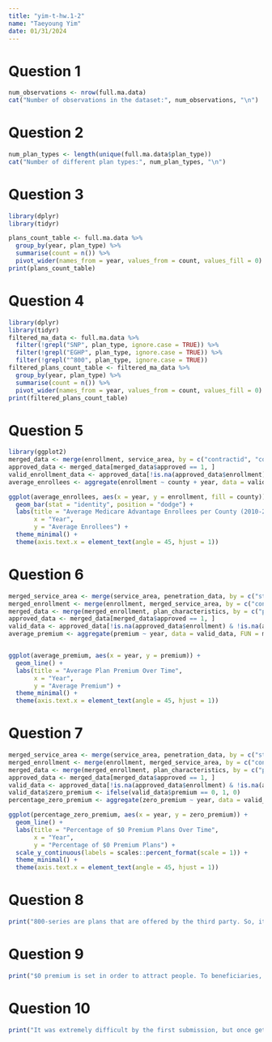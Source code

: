 ```yaml
---
title: "yim-t-hw.1-2"
name: "Taeyoung Yim"
date: 01/31/2024
---
```


# Question 1
```r
num_observations <- nrow(full.ma.data)
cat("Number of observations in the dataset:", num_observations, "\n")
```

# Question 2
```r
num_plan_types <- length(unique(full.ma.data$plan_type))
cat("Number of different plan types:", num_plan_types, "\n")
```

# Question 3
```r
library(dplyr)
library(tidyr)

plans_count_table <- full.ma.data %>%
  group_by(year, plan_type) %>%
  summarise(count = n()) %>%
  pivot_wider(names_from = year, values_from = count, values_fill = 0)
print(plans_count_table)
```

# Question 4
```r
library(dplyr)
library(tidyr)
filtered_ma_data <- full.ma.data %>%
  filter(!grepl("SNP", plan_type, ignore.case = TRUE)) %>%
  filter(!grepl("EGHP", plan_type, ignore.case = TRUE)) %>%
  filter(!grepl("^800", plan_type, ignore.case = TRUE))
filtered_plans_count_table <- filtered_ma_data %>%
  group_by(year, plan_type) %>%
  summarise(count = n()) %>%
  pivot_wider(names_from = year, values_from = count, values_fill = 0)
print(filtered_plans_count_table)
```

# Question 5
```r
library(ggplot2)
merged_data <- merge(enrollment, service_area, by = c("contractid", "county", "state"))
approved_data <- merged_data[merged_data$approved == 1, ]
valid_enrollment_data <- approved_data[!is.na(approved_data$enrollment), ]
average_enrollees <- aggregate(enrollment ~ county + year, data = valid_enrollment_data, FUN = mean)

ggplot(average_enrollees, aes(x = year, y = enrollment, fill = county)) +
  geom_bar(stat = "identity", position = "dodge") +
  labs(title = "Average Medicare Advantage Enrollees per County (2010-2015)",
       x = "Year",
       y = "Average Enrollees") +
  theme_minimal() +
  theme(axis.text.x = element_text(angle = 45, hjust = 1))  
```

# Question 6
```r
merged_service_area <- merge(service_area, penetration_data, by = c("state", "county"))
merged_enrollment <- merge(enrollment, merged_service_area, by = c("contractid", "state", "county"))
merged_data <- merge(merged_enrollment, plan_characteristics, by = c("planid", "state", "county"))
approved_data <- merged_data[merged_data$approved == 1, ]
valid_data <- approved_data[!is.na(approved_data$enrollment) & !is.na(approved_data$premium), ]
average_premium <- aggregate(premium ~ year, data = valid_data, FUN = mean)


ggplot(average_premium, aes(x = year, y = premium)) +
  geom_line() +
  labs(title = "Average Plan Premium Over Time",
       x = "Year",
       y = "Average Premium") +
  theme_minimal() +
  theme(axis.text.x = element_text(angle = 45, hjust = 1))  
```

# Question 7
```r
merged_service_area <- merge(service_area, penetration_data, by = c("state", "county"))
merged_enrollment <- merge(enrollment, merged_service_area, by = c("contractid", "state", "county"))
merged_data <- merge(merged_enrollment, plan_characteristics, by = c("planid", "state", "county"))
approved_data <- merged_data[merged_data$approved == 1, ]
valid_data <- approved_data[!is.na(approved_data$enrollment) & !is.na(approved_data$premium), ]
valid_data$zero_premium <- ifelse(valid_data$premium == 0, 1, 0)
percentage_zero_premium <- aggregate(zero_premium ~ year, data = valid_data, FUN = function(x) mean(x) * 100)

ggplot(percentage_zero_premium, aes(x = year, y = zero_premium)) +
  geom_line() +
  labs(title = "Percentage of $0 Premium Plans Over Time",
       x = "Year",
       y = "Percentage of $0 Premium Plans") +
  scale_y_continuous(labels = scales::percent_format(scale = 1)) +  
  theme_minimal() +
  theme(axis.text.x = element_text(angle = 45, hjust = 1))  

```

# Question 8
```r
print("800-series are plans that are offered by the third party. So, it might be excluded in order to compare plans that are offered by public insurance like Medicare and Medicaid.")
```

# Question 9
```r
print("$0 premium is set in order to attract people. To beneficiaries, this means that they do not have to pay the monthly fee while they still have to pay for the out-of-pocket cost.")
```

# Question 10
```r
print("It was extremely difficult by the first submission, but once getting used to how to use this software, I feel like the difficulty that I feel is getting lower. Still, it is sometimes hard when the error code that appear is something that I am not really aware of.")
```